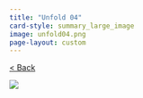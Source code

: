 ```yaml
---
title: "Unfold 04"
card-style: summary_large_image
image: unfold04.png
page-layout: custom
---
```


[\< Back](index.qmd){.btn .btn-secondary .btn role="button"}

![](unfold04.png){.full-art-display}
